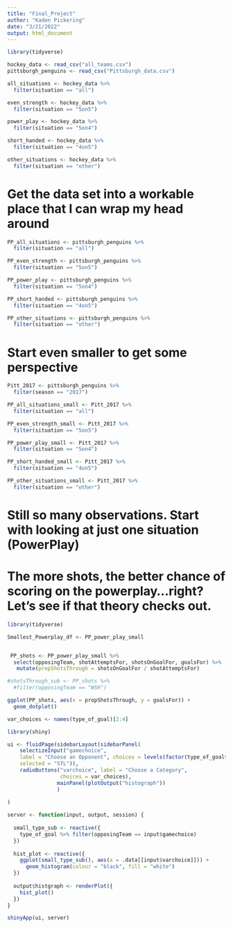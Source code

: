 ```yaml
---
title: "Final_Project"
author: "Kaden Pickering"
date: "3/21/2022"
output: html_document
---
```


```r
library(tidyverse) 

hockey_data <- read_csv("all_teams.csv") 
pittsburgh_penguins <- read_csv("Pittsburgh_data.csv") 
```

```r
all_situations <- hockey_data %>%
  filter(situation == "all") 

even_strength <- hockey_data %>%
  filter(situation == "5on5")

power_play <- hockey_data %>%
  filter(situation == "5on4")

short_handed <- hockey_data %>%
  filter(situation == "4on5")

other_situations <- hockey_data %>%
  filter(situation == "other") 
```

# Get the data set into a workable place that I can wrap my head around
```r
PP_all_situations <- pittsburgh_penguins %>%
  filter(situation == "all") 

PP_even_strength <- pittsburgh_penguins %>%
  filter(situation == "5on5")

PP_power_play <- pittsburgh_penguins %>%
  filter(situation == "5on4")

PP_short_handed <- pittsburgh_penguins %>%
  filter(situation == "4on5")

PP_other_situations <- pittsburgh_penguins %>%
  filter(situation == "other") 
```

# Start even smaller to get some perspective
```r
Pitt_2017 <- pittsburgh_penguins %>%
  filter(season == "2017") 
```

```r
PP_all_situations_small <- Pitt_2017 %>%
  filter(situation == "all") 

PP_even_strength_small <- Pitt_2017 %>%
  filter(situation == "5on5")

PP_power_play_small <- Pitt_2017 %>%
  filter(situation == "5on4")

PP_short_handed_small <- Pitt_2017 %>%
  filter(situation == "4on5")

PP_other_situations_small <- Pitt_2017 %>%
  filter(situation == "other")
```
# Still so many observations. Start with looking at just one situation (PowerPlay) 

# The more shots, the better chance of scoring on the powerplay...right? Let's see if that theory checks out. 
```r
library(tidyverse) 

Smallest_Powerplay_df <- PP_power_play_small


 PP_shots <- PP_power_play_small %>%
  select(opposingTeam, shotAttemptsFor, shotsOnGoalFor, goalsFor) %>%
   mutate(propShotsThrough = shotsOnGoalFor / shotAttemptsFor) 

```


```r
#shotsThrough_sub <- PP_shots %>% 
  #filter(opposingTeam == "WSH")

ggplot(PP_shots, aes(x = propShotsThrough, y = goalsFor)) +
  geom_dotplot()
```


```r
var_choices <- names(type_of_goal)[2:4]

library(shiny)

ui <- fluidPage(sidebarLayout(sidebarPanel(
    selectizeInput("gamechoice",
    label = "Choose an Opponent", choices = levels(factor(type_of_goal$opposingTeam)),
    selected = "STL")),
    radioButtons("varchoice", label = "Choose a Category",
                 choices = var_choices),
                mainPanel(plotOutput("histograph"))
                )
  
)

server <- function(input, output, session) {
  
  small_type_sub <- reactive({
    type_of_goal %>% filter(opposingTeam == input$gamechoice)
  })
  
  hist_plot <- reactive({
    ggplot(small_type_sub(), aes(x = .data[[input$varchoice]])) +
      geom_histogram(colour = "black", fill = "white")
  })
  
  output$histgraph <- renderPlot({
    hist_plot()
  })
}

shinyApp(ui, server)
```

